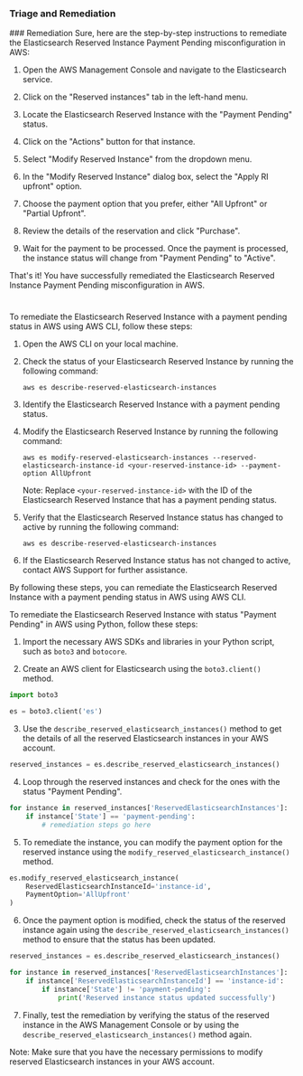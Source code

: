 
### Triage and Remediation
<Tabs>
<Tab title='Remediation'>
### Remediation

<AccordionGroup>
<Accordion title='Using Console' defaultOpen='true'>
Sure, here are the step-by-step instructions to remediate the Elasticsearch Reserved Instance Payment Pending misconfiguration in AWS:

1. Open the AWS Management Console and navigate to the Elasticsearch service.

2. Click on the "Reserved instances" tab in the left-hand menu.

3. Locate the Elasticsearch Reserved Instance with the "Payment Pending" status.

4. Click on the "Actions" button for that instance.

5. Select "Modify Reserved Instance" from the dropdown menu.

6. In the "Modify Reserved Instance" dialog box, select the "Apply RI upfront" option.

7. Choose the payment option that you prefer, either "All Upfront" or "Partial Upfront".

8. Review the details of the reservation and click "Purchase".

9. Wait for the payment to be processed. Once the payment is processed, the instance status will change from "Payment Pending" to "Active".

That's it! You have successfully remediated the Elasticsearch Reserved Instance Payment Pending misconfiguration in AWS.

#
</Accordion>

<Accordion title='Using CLI'>
To remediate the Elasticsearch Reserved Instance with a payment pending status in AWS using AWS CLI, follow these steps:

1. Open the AWS CLI on your local machine.

2. Check the status of your Elasticsearch Reserved Instance by running the following command:

   ```
   aws es describe-reserved-elasticsearch-instances
   ```

3. Identify the Elasticsearch Reserved Instance with a payment pending status.

4. Modify the Elasticsearch Reserved Instance by running the following command:

   ```
   aws es modify-reserved-elasticsearch-instances --reserved-elasticsearch-instance-id <your-reserved-instance-id> --payment-option AllUpfront
   ```

   Note: Replace `<your-reserved-instance-id>` with the ID of the Elasticsearch Reserved Instance that has a payment pending status.

5. Verify that the Elasticsearch Reserved Instance status has changed to active by running the following command:

   ```
   aws es describe-reserved-elasticsearch-instances
   ```

6. If the Elasticsearch Reserved Instance status has not changed to active, contact AWS Support for further assistance.

By following these steps, you can remediate the Elasticsearch Reserved Instance with a payment pending status in AWS using AWS CLI.
</Accordion>

<Accordion title='Using Python'>
To remediate the Elasticsearch Reserved Instance with status "Payment Pending" in AWS using Python, follow these steps:

1. Import the necessary AWS SDKs and libraries in your Python script, such as `boto3` and `botocore`.

2. Create an AWS client for Elasticsearch using the `boto3.client()` method.

```python
import boto3

es = boto3.client('es')
```

3. Use the `describe_reserved_elasticsearch_instances()` method to get the details of all the reserved Elasticsearch instances in your AWS account.

```python
reserved_instances = es.describe_reserved_elasticsearch_instances()
```

4. Loop through the reserved instances and check for the ones with the status "Payment Pending".

```python
for instance in reserved_instances['ReservedElasticsearchInstances']:
    if instance['State'] == 'payment-pending':
        # remediation steps go here
```

5. To remediate the instance, you can modify the payment option for the reserved instance using the `modify_reserved_elasticsearch_instance()` method.

```python
es.modify_reserved_elasticsearch_instance(
    ReservedElasticsearchInstanceId='instance-id',
    PaymentOption='AllUpfront'
)
```

6. Once the payment option is modified, check the status of the reserved instance again using the `describe_reserved_elasticsearch_instances()` method to ensure that the status has been updated.

```python
reserved_instances = es.describe_reserved_elasticsearch_instances()

for instance in reserved_instances['ReservedElasticsearchInstances']:
    if instance['ReservedElasticsearchInstanceId'] == 'instance-id':
        if instance['State'] != 'payment-pending':
            print('Reserved instance status updated successfully')
```

7. Finally, test the remediation by verifying the status of the reserved instance in the AWS Management Console or by using the `describe_reserved_elasticsearch_instances()` method again.

Note: Make sure that you have the necessary permissions to modify reserved Elasticsearch instances in your AWS account.
</Accordion>

</AccordionGroup>
</Tab>
</Tabs>

